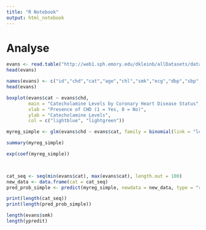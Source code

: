 ```yaml
---
title: "R Notebook"
output: html_notebook
---
```


# Analyse

```r

evans <- read.table("http://web1.sph.emory.edu/dkleinb/allDatasets/datasets/evans.dat")
head(evans)


```


```r

names(evans) <- c("id","chd","cat","age","chl","smk","ecg","dbp","sbp","hpt","ch","cc")
head(evans) 


```

```r

boxplot(evans$cat ~ evans$chd, 
        main = "Catecholamine Levels by Coronary Heart Disease Status",
        xlab = "Presence of CHD (1 = Yes, 0 = No)",
        ylab = "Catecholamine Levels",
        col = c("lightblue", "lightgreen"))

```
```r

myreg_simple <- glm(evans$chd ~ evans$cat, family = binomial(link = "logit"))

summary(myreg_simple)

```
   
   
```r
exp(coef(myreg_simple))

  
```

```r
cat_seq <- seq(min(evans$cat), max(evans$cat), length.out = 100)
new_data <- data.frame(cat = cat_seq)
pred_prob_simple <- predict(myreg_simple, newdata = new_data, type = "response")

print(length(cat_seq))         
print(length(pred_prob_simple))
```

```r

length(evans$smk)
length(ypredit)
```